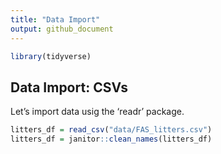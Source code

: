```yaml
---
title: "Data Import"
output: github_document
---
```


```r
library(tidyverse)
```

## Data Import: CSVs

Let's import data usig the 'readr' package.

```r
litters_df = read_csv("data/FAS_litters.csv")
litters_df = janitor::clean_names(litters_df)
```

